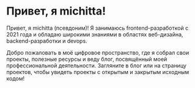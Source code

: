 # Привет, я michitta!

Привет, я michitta (псевдоним)! Я занимаюсь frontend-разработкой с 2021 года и обладаю широкими знаниями в областях веб-дизайна, backend-разработки и devops.

Добро пожаловать в моё цифровое пространство, где я собрал свои проекты, полезные ресурсы и веду блог, посвящённый моей профессиональной деятельности. Загляните в блог или на страницу проектов, чтобы увидеть проекты с открытым и закрытым исходным кодом!
